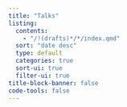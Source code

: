```yaml
---
title: "Talks"
listing:
  contents:  
    - "/!(drafts)*/*/index.qmd"
  sort: "date desc"
  type: default
  categories: true
  sort-ui: true
  filter-ui: true
title-block-banner: false
code-tools: false
---
```


